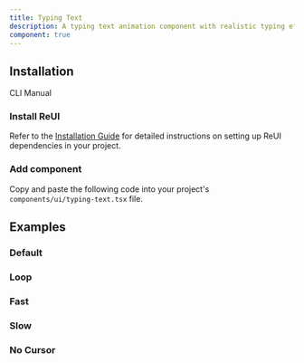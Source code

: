 ```yaml
---
title: Typing Text
description: A typing text animation component with realistic typing effects and customizable cursor.
component: true
---
```


## Installation

<Tabs defaultValue="cli">

<TabsList>
  <TabsTrigger value="cli">CLI</TabsTrigger>
  <TabsTrigger value="manual">Manual</TabsTrigger>
</TabsList>

<TabsContent value="cli">
  <CliCommands name="typing-text" />
</TabsContent>

<TabsContent value="manual">    
<Steps>

### Install ReUI

Refer to the [Installation Guide](/docs/installation) for detailed instructions on setting up ReUI dependencies in your project.

### Add component

Copy and paste the following code into your project's `components/ui/typing-text.tsx` file.

<ComponentPreview name="typing-text" />

</Steps>

</TabsContent>

</Tabs>

## Examples

### Default

<ExamplePreview path="typing-text/default" />

### Loop

<ExamplePreview path="typing-text/loop" />

### Fast

<ExamplePreview path="typing-text/fast" />

### Slow

<ExamplePreview path="typing-text/slow" />

### No Cursor

<ExamplePreview path="typing-text/no-cursor" />